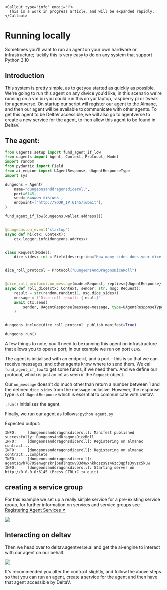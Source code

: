 
    <Callout type="info" emoji="ℹ️">
      This is a work in progress article, and will be expanded rapidly.
    </Callout>

# Running locally

Sometimes you'll want to run an agent on your own hardware or infrastructure; luckily this is very easy to do on any system that support Python 3.10

## Introduction

This system is pretty simple, as to get you started as quickly as possible. We're going to run this agent on any device you'd like, in this scenario we're running on a vm bu you could run this on yur laptop, raspberry pi or tweak for agentverse. On startup our script will register our agent to the Almanc, and then our agent will be available to communicate with other agents. To get this agent to be DeltaV accessible,  we will also go to agentverse to create a new service for the agent, to then allow this agent to be found in DeltaV.


## The agent:

```py copy filename="agent.py"
from uagents.setup import fund_agent_if_low
from uagents import Agent, Context, Protocol, Model
import random
from pydantic import Field
from ai_engine import UAgentResponse, UAgentResponseType
import sys

dungeons = Agent(
    name="dungeonsanddragonsdiceroll",
    port=6145,
    seed="RANDOM STRINGS",
    endpoint=["http://YOUR_IP:6145/submit"],
)

fund_agent_if_low(dungeons.wallet.address())


@dungeons.on_event("startup")
async def hi(ctx: Context):
    ctx.logger.info(dungeons.address)


class Request(Model):
    dice_sides: int = Field(description="How many sides does your dice need?")


dice_roll_protocol = Protocol("DungeonsAndDragonsDiceRoll")


@dice_roll_protocol.on_message(model=Request, replies={UAgentResponse})
async def roll_dice(ctx: Context, sender: str, msg: Request):
    result = str(random.randint(1, msg.dice_sides))
    message = f"Dice roll result: {result}"
    await ctx.send(
        sender, UAgentResponse(message=message, type=UAgentResponseType.FINAL)
    )


dungeons.include(dice_roll_protocol, publish_manifest=True)

dungeons.run()
 ```

A few things to note; you'll need to be running this agent on infrastructure that allows you to open a port, in our example we run on port `6145`.

The agent is initialised with an endpoint, and a port - this is so that we can receive messages, and other agents know where to send them. We call `fund_agent_if_low` to get some funds, if we need them. And we define our protocol, which is just an int as seen in the `Request` object.

Our `on_message` doesn't do much other than return a number between 1 and the defined `dice_sides` from the message inclusive. However, the response type is of  `UAgentResponse` which is essential to communicate with DeltaV.

`.run()` initialises the agent.

Finally, we  run our agent as follows: `python agent.py`

Expected output:

```
INFO:     [dungeonsanddragonsdiceroll]: Manifest published successfully: DungeonsAndDragonsDiceRoll
INFO:     [dungeonsanddragonsdiceroll]: Registering on almanac contract...
INFO:     [dungeonsanddragonsdiceroll]: Registering on almanac contract...complete
INFO:     [dungeonsanddragonsdiceroll]: agent1qvh76795enwgnzkrjpedlnqxwv83d8wxnkkcszs9z46zc3qpfs3yvzc5kuw
INFO:     [dungeonsanddragonsdiceroll]: Starting server on http://0.0.0.0:6145 (Press CTRL+C to quit)
```

## creating a service group

For this example we set up a really simple service for a pre-existing service group, for further information on services and service groups see [Registering Agent Services ↗️](guides/agentverse/registering-agent-services#register-your-agents-and-services)

![](../../../src/images/guides/uagent/servicefordungeons.png)

## Interacting on deltav

Then we head over to deltav.agentverse.ai and get the ai-engine to interact with our agent on our behalf.

![](../../../src/images/guides/uagent/dungeonsdeltav.png)


It's recommended you alter the contract slightly, and follow the above steps so that you can run an agent, create a service for the agent and then have that agent accessible by DeltaV.